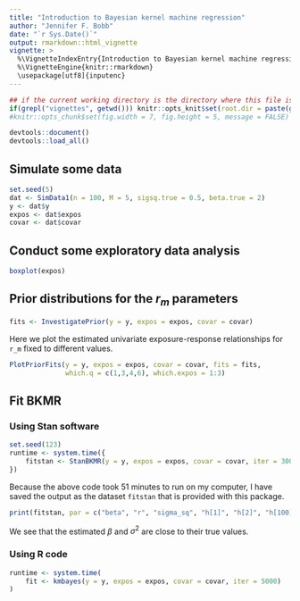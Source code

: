 ```yaml
---
title: "Introduction to Bayesian kernel machine regression"
author: "Jennifer F. Bobb"
date: "`r Sys.Date()`"
output: rmarkdown::html_vignette
vignette: >
  %\VignetteIndexEntry{Introduction to Bayesian kernel machine regression}
  %\VignetteEngine{knitr::rmarkdown}
  \usepackage[utf8]{inputenc}
---
```


```r
## if the current working directory is the directory where this file is located rather than the project directory, set the working directory to the project directory
if(grepl("vignettes", getwd())) knitr::opts_knit$set(root.dir = paste(getwd(), "..", sep = "/"))
#knitr::opts_chunk$set(fig.width = 7, fig.height = 5, message = FALSE)
```

```r
devtools::document()
devtools::load_all()
```

## Simulate some data

```r
set.seed(5)
dat <- SimData1(n = 100, M = 5, sigsq.true = 0.5, beta.true = 2)
y <- dat$y
expos <- dat$expos
covar <- dat$covar
```

## Conduct some exploratory data analysis

```r
boxplot(expos)
```

## Prior distributions for the $r_m$ parameters

```r
fits <- InvestigatePrior(y = y, expos = expos, covar = covar)
```

Here we plot the estimated univariate exposure-response relationships for `r_m` fixed to different values.
```r
PlotPriorFits(y = y, expos = expos, covar = covar, fits = fits, 
              which.q = c(1,3,4,6), which.expos = 1:3)
```

## Fit BKMR 

### Using Stan software

```r
set.seed(123)
runtime <- system.time({
    fitstan <- StanBKMR(y = y, expos = expos, covar = covar, iter = 300, chains = 4)
})
```

Because the above code took 51 minutes to run on my computer, I have saved the output as the dataset `fitstan` that is provided with this package. 
```r
print(fitstan, par = c("beta", "r", "sigma_sq", "h[1]", "h[2]", "h[100]"))
```

We see that the estimated $\beta$ and $\sigma^2$ are close to their true values.

### Using R code

```r
runtime <- system.time(
    fit <- kmbayes(y = y, expos = expos, covar = covar, iter = 5000)
)
```
























